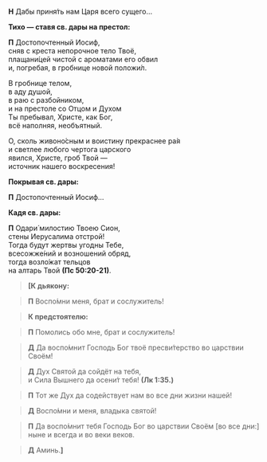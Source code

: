 **Н** Дабы приня́ть нам Царя всего сущего…

**Тихо — ставя св. дары на престол:**

**П** Достопочтенный Иосиф,  
сняв с креста непорочное тело Твоё,  
плащани́цей чистой с ароматами его обвил  
и, погребая, в гробнице новой положи́л.

В гробнице телом,  
в аду душой,  
в раю с разбойником,  
и на престоле со Отцом и Духом  
Ты пребывал, Христе, как Бог,  
всё наполняя, необъятный.

О, сколь живоно́сным и воистину прекраснее ра́я  
и светлее любого чертога царского  
явился, Христе, гроб Твой —  
источник нашего воскресения!

**Покрывая св. дары:**

**П** Достопочтенный Иосиф…

**Кадя св. дары:**

**П** Одари́ милостию Твоею Сион,  
стены Иерусалима отстрой!  
Тогда будут жертвы угодны Тебе,  
всесожже́ний и возношений обряд,  
тогда возло́жат тельцов  
на алтарь Твой **(Пс 50:20-21)**.

>**<b>[</b>К дьякону:**

>**П** Воспо́мни меня, брат и сослужитель!

>**К предстоятелю:**

>**П** Помолись обо мне, брат и сослужитель!

>**Д** Да воспо́мнит Господь Бог твоё пресви́терство во царствии Своём!

>**Д** Дух Святой да сойдёт на тебя,  
>и Сила Вышнего да осени́т тебя! **(Лк 1:35.)**

>**П** Тот же Дух да содействует нам во все дни жизни нашей!

>**Д** Воспо́мни и меня, владыка святой!

>**П** Да воспо́мнит тебя Господь Бог во царствии Своём <R>[</R>во все дни:<R>]</R> ныне и всегда и во веки веков.

>**Д** Аминь.**<b>]</b>**
